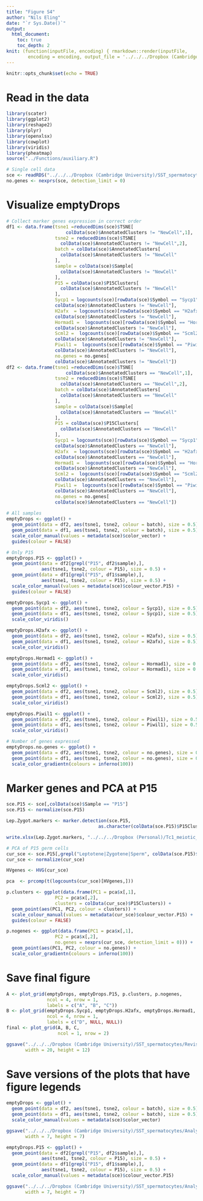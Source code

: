 ```yaml
---
title: "Figure S4"
author: "Nils Eling"
date: "`r Sys.Date()`"
output: 
  html_document:
    toc: true
    toc_depth: 2
knit: (function(inputFile, encoding) { rmarkdown::render(inputFile, 
        encoding = encoding, output_file = '../../../Dropbox (Cambridge University)/SST_spermatocytes/Analysis/Figures/Fig_S4/Fig_S4.html') })
---
```


```r
knitr::opts_chunk$set(echo = TRUE)
```

# Read in the data

```r
library(scater)
library(ggplot2)
library(reshape2)
library(plyr)
library(openxlsx)
library(cowplot)
library(viridis)
library(pheatmap)
source("../Functions/auxiliary.R")

# Single cell data
sce <- readRDS("../../../Dropbox (Cambridge University)/SST_spermatocytes/Analysis/data/10X_data/SCE_emptyDrops.rds")
no.genes <- nexprs(sce, detection_limit = 0)
```

# Visualize emptyDrops

```r
# Collect marker genes expression in correct order
df1 <- data.frame(tsne1 =reducedDims(sce)$TSNE[
                      colData(sce)$AnnotatedClusters != "NewCell",1],
                  tsne2 = reducedDims(sce)$TSNE[
                    colData(sce)$AnnotatedClusters != "NewCell",2],
                  batch = colData(sce)$AnnotatedClusters[
                    colData(sce)$AnnotatedClusters != "NewCell"
                  ],
                  sample = colData(sce)$Sample[
                    colData(sce)$AnnotatedClusters != "NewCell"
                  ],
                  P15 = colData(sce)$P15Clusters[
                    colData(sce)$AnnotatedClusters != "NewCell"
                  ],
                  Sycp1 = logcounts(sce)[rowData(sce)$Symbol == "Sycp1",
                  colData(sce)$AnnotatedClusters != "NewCell"],
                  H2afx  = logcounts(sce)[rowData(sce)$Symbol == "H2afx",
                  colData(sce)$AnnotatedClusters != "NewCell"],
                  Hormad1 =  logcounts(sce)[rowData(sce)$Symbol == "Hormad1",
                  colData(sce)$AnnotatedClusters != "NewCell"],
                  Scml2 =  logcounts(sce)[rowData(sce)$Symbol == "Scml2",
                  colData(sce)$AnnotatedClusters != "NewCell"],
                  Piwil1 =  logcounts(sce)[rowData(sce)$Symbol == "Piwil1",
                  colData(sce)$AnnotatedClusters != "NewCell"],
                  no.genes = no.genes[
                  colData(sce)$AnnotatedClusters != "NewCell"])
df2 <- data.frame(tsne1 =reducedDims(sce)$TSNE[
                      colData(sce)$AnnotatedClusters == "NewCell",1],
                  tsne2 = reducedDims(sce)$TSNE[
                    colData(sce)$AnnotatedClusters == "NewCell",2],
                  batch = colData(sce)$AnnotatedClusters[
                    colData(sce)$AnnotatedClusters == "NewCell"
                  ],
                  sample = colData(sce)$Sample[
                    colData(sce)$AnnotatedClusters == "NewCell"
                  ],
                  P15 = colData(sce)$P15Clusters[
                    colData(sce)$AnnotatedClusters == "NewCell"
                  ],
                  Sycp1 = logcounts(sce)[rowData(sce)$Symbol == "Sycp1",
                  colData(sce)$AnnotatedClusters == "NewCell"],
                  H2afx  = logcounts(sce)[rowData(sce)$Symbol == "H2afx",
                  colData(sce)$AnnotatedClusters == "NewCell"],
                  Hormad1 =  logcounts(sce)[rowData(sce)$Symbol == "Hormad1",
                  colData(sce)$AnnotatedClusters == "NewCell"],
                  Scml2 =  logcounts(sce)[rowData(sce)$Symbol == "Scml2",
                  colData(sce)$AnnotatedClusters == "NewCell"],
                  Piwil1 =  logcounts(sce)[rowData(sce)$Symbol == "Piwil1",
                  colData(sce)$AnnotatedClusters == "NewCell"],
                  no.genes = no.genes[
                  colData(sce)$AnnotatedClusters == "NewCell"])
  
# All samples
emptyDrops <- ggplot() +
  geom_point(data = df2, aes(tsne1, tsne2, colour = batch), size = 0.5) +
  geom_point(data = df1, aes(tsne1, tsne2, colour = batch), size = 0.5) +
  scale_color_manual(values = metadata(sce)$color_vector) +
  guides(colour = FALSE)

# Only P15
emptyDrops.P15 <- ggplot() +
  geom_point(data = df2[grepl("P15", df2$sample),], 
             aes(tsne1, tsne2, colour = P15), size = 0.5) +
  geom_point(data = df1[grepl("P15", df1$sample),], 
             aes(tsne1, tsne2, colour = P15), size = 0.5) +
  scale_color_manual(values = metadata(sce)$colour_vector.P15) +
  guides(colour = FALSE)

emptyDrops.Sycp1 <- ggplot() +
  geom_point(data = df2, aes(tsne1, tsne2, colour = Sycp1), size = 0.5) +
  geom_point(data = df1, aes(tsne1, tsne2, colour = Sycp1), size = 0.5) +
  scale_color_viridis()

emptyDrops.H2afx <- ggplot() +
  geom_point(data = df2, aes(tsne1, tsne2, colour = H2afx), size = 0.5) +
  geom_point(data = df1, aes(tsne1, tsne2, colour = H2afx), size = 0.5) +
  scale_color_viridis()

emptyDrops.Hormad1 <- ggplot() +
  geom_point(data = df2, aes(tsne1, tsne2, colour = Hormad1), size = 0.5) +
  geom_point(data = df1, aes(tsne1, tsne2, colour = Hormad1), size = 0.5) +
  scale_color_viridis()

emptyDrops.Scml2 <- ggplot() +
  geom_point(data = df2, aes(tsne1, tsne2, colour = Scml2), size = 0.5) +
  geom_point(data = df1, aes(tsne1, tsne2, colour = Scml2), size = 0.5) +
  scale_color_viridis()

emptyDrops.Piwil1 <- ggplot() +
  geom_point(data = df2, aes(tsne1, tsne2, colour = Piwil1), size = 0.5) +
  geom_point(data = df1, aes(tsne1, tsne2, colour = Piwil1), size = 0.5) +
  scale_color_viridis()

# Number of genes expressed
emptyDrops.no.genes <- ggplot() +
  geom_point(data = df2, aes(tsne1, tsne2, colour = no.genes), size = 0.5) +
  geom_point(data = df1, aes(tsne1, tsne2, colour = no.genes), size = 0.5) +
  scale_color_gradientn(colours = inferno(100))
```

# Marker genes and PCA at P15

```r
sce.P15 <- sce[,colData(sce)$Sample == "P15"]
sce.P15 <- normalize(sce.P15)

Lep.Zygot.markers <- marker.detection(sce.P15, 
                                  as.character(colData(sce.P15)$P15Clusters))

write.xlsx(Lep.Zygot.markers, "../../../Dropbox (Personal)/Tc1_meiotic_silencing/Figures/Supplemental Tables/Table_S5.xlsx")

# PCA of P15 germ cells
cur_sce <- sce.P15[,grepl("Leptotene|Zygotene|Sperm", colData(sce.P15)$P15Clusters)]
cur_sce <- normalize(cur_sce)

HVgenes <- HVG(cur_sce)

pca  <- prcomp(t(logcounts(cur_sce)[HVgenes,]))

p.clusters <- ggplot(data.frame(PC1 = pca$x[,1],
                  PC2 = pca$x[,2],
                  clusters = colData(cur_sce)$P15Clusters)) +
  geom_point(aes(PC1, PC2, colour = clusters)) + 
  scale_colour_manual(values = metadata(cur_sce)$colour_vector.P15) +
  guides(colour = FALSE)

p.nogenes <- ggplot(data.frame(PC1 = pca$x[,1],
                  PC2 = pca$x[,2],
                  no.genes = nexprs(cur_sce, detection_limit = 0))) +
  geom_point(aes(PC1, PC2, colour = no.genes)) + 
  scale_color_gradientn(colours = inferno(100))
```

# Save final figure

```r
A <- plot_grid(emptyDrops, emptyDrops.P15, p.clusters, p.nogenes,
               ncol = 4, nrow = 1, 
               labels = c("A", "B", "C"))
B <- plot_grid(emptyDrops.Sycp1, emptyDrops.H2afx, emptyDrops.Hormad1, emptyDrops.no.genes,
               ncol = 4, nrow = 1, 
               labels = c("D", NULL, NULL))
final <- plot_grid(A, B, C,
                   ncol = 1, nrow = 2)

ggsave("../../../Dropbox (Cambridge University)/SST_spermatocytes/Revisions/Results/New_figures/Fig_S4.pdf", final,
       width = 20, height = 12)
```

# Save versions of the plots that have figure legends

```r
emptyDrops <- ggplot() +
  geom_point(data = df2, aes(tsne1, tsne2, colour = batch), size = 0.5) +
  geom_point(data = df1, aes(tsne1, tsne2, colour = batch), size = 0.5) +
  scale_color_manual(values = metadata(sce)$color_vector)

ggsave("../../../Dropbox (Cambridge University)/SST_spermatocytes/Analysis/Figures/Fig_S4/emptyDrops_labels.pdf", emptyDrops,
       width = 7, height = 7)

emptyDrops.P15 <- ggplot() +
  geom_point(data = df2[grepl("P15", df2$sample),], 
             aes(tsne1, tsne2, colour = P15), size = 0.5) +
  geom_point(data = df1[grepl("P15", df1$sample),], 
             aes(tsne1, tsne2, colour = P15), size = 0.5) +
  scale_color_manual(values = metadata(sce)$colour_vector.P15) 

ggsave("../../../Dropbox (Cambridge University)/SST_spermatocytes/Analysis/Figures/Fig_S4/emptyDrops.P15_labels.pdf", emptyDrops.P15,
       width = 7, height = 7)
```